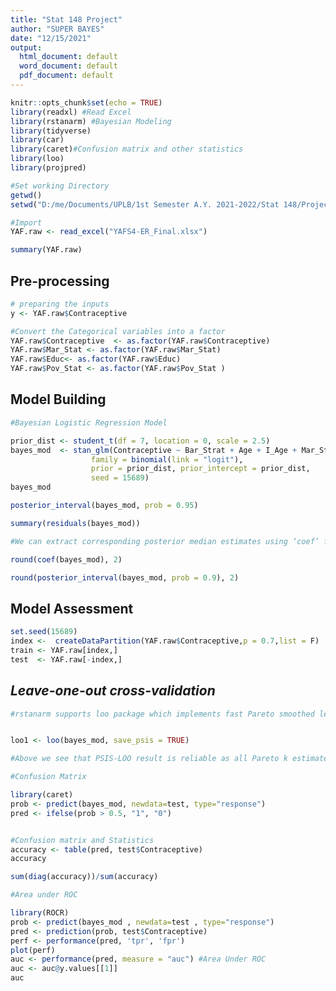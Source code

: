 ---
title: "Stat 148 Project"
author: "SUPER BAYES"
date: "12/15/2021"
output:
  html_document: default
  word_document: default
  pdf_document: default
---


```{r setup, include=FALSE}
knitr::opts_chunk$set(echo = TRUE)
library(readxl) #Read Excel
library(rstanarm) #Bayesian Modeling
library(tidyverse)
library(car)
library(caret)#Confusion matrix and other statistics
library(loo)
library(projpred)

```

```{r}
#Set working Directory
getwd()
setwd("D:/me/Documents/UPLB/1st Semester A.Y. 2021-2022/Stat 148/Project")

#Import
YAF.raw <- read_excel("YAFS4-ER_Final.xlsx")
```

```{r Reading, Viewing, and Summarizing Data}
summary(YAF.raw)
```

## **Pre-processing**

```{r}
# preparing the inputs
y <- YAF.raw$Contraceptive
```


```{r}
#Convert the Categorical variables into a factor
YAF.raw$Contraceptive  <- as.factor(YAF.raw$Contraceptive)
YAF.raw$Mar_Stat <- as.factor(YAF.raw$Mar_Stat)
YAF.raw$Educ<- as.factor(YAF.raw$Educ)
YAF.raw$Pov_Stat <- as.factor(YAF.raw$Pov_Stat )
```

## **Model Building**

```{r}
#Bayesian Logistic Regression Model

prior_dist <- student_t(df = 7, location = 0, scale = 2.5)
bayes_mod  <- stan_glm(Contraceptive ~ Bar_Strat + Age + I_Age + Mar_Stat + Educ + Pov_Stat, data = YAF.raw,
                  family = binomial(link = "logit"), 
                  prior = prior_dist, prior_intercept = prior_dist,
                  seed = 15689)
bayes_mod
```

```{r}
posterior_interval(bayes_mod, prob = 0.95)
```

```{r}
summary(residuals(bayes_mod))
```

```{r}

#We can extract corresponding posterior median estimates using ‘coef’ function and to get a sense for the uncertainty in our estimates we can use the posterior_interval function to get Bayesian uncertainty intervals. The uncertainty intervals are computed by finding the relevant quantiles of the draws from the posterior distribution. For example, to compute median and 90% intervals we use:

round(coef(bayes_mod), 2)

```

```{r}
round(posterior_interval(bayes_mod, prob = 0.9), 2)
```


## **Model Assessment**
```{r}
set.seed(15689)
index <-  createDataPartition(YAF.raw$Contraceptive,p = 0.7,list = F)
train <- YAF.raw[index,]
test  <- YAF.raw[-index,]
```


## ***Leave-one-out cross-validation***
```{r}

#rstanarm supports loo package which implements fast Pareto smoothed leave-one-out cross-validation (PSIS-LOO) (Vehtari, Gelman and Gabry, 2017) to compute expected log predictive density (elpd):


loo1 <- loo(bayes_mod, save_psis = TRUE)

#Above we see that PSIS-LOO result is reliable as all Pareto k estimates are small (k< 0.5) (Vehtari, Gelman and Gabry, 2017; Vehtari et al., 2019).
```

```{r}

#Confusion Matrix

library(caret)
prob <- predict(bayes_mod, newdata=test, type="response") 
pred <- ifelse(prob > 0.5, "1", "0")


#Confusion matrix and Statistics
accuracy <- table(pred, test$Contraceptive)
accuracy 

sum(diag(accuracy))/sum(accuracy)

```

```{r}

#Area under ROC

library(ROCR)
prob <- predict(bayes_mod , newdata=test , type="response")
pred <- prediction(prob, test$Contraceptive)
perf <- performance(pred, 'tpr', 'fpr')
plot(perf)
auc <- performance(pred, measure = "auc") #Area Under ROC 
auc <- auc@y.values[[1]]
auc
```









